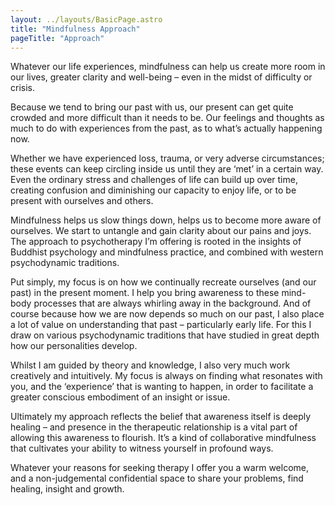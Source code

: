 ```yaml
---
layout: ../layouts/BasicPage.astro
title: "Mindfulness Approach"
pageTitle: "Approach"
---
```


Whatever our life experiences, mindfulness can help us create more room in our lives, greater clarity and well-being – even in the midst of difficulty or crisis.

Because we tend to bring our past with us, our present can get quite crowded and more difficult than it needs to be. Our feelings and thoughts as much to do with experiences from the past, as to what’s actually happening now.

Whether we have experienced loss, trauma, or very adverse circumstances; these events can keep circling inside us until they are ‘met’ in a certain way. Even the ordinary stress and challenges of life can build up over time, creating confusion and diminishing our capacity to enjoy life, or to be present with ourselves and others.

Mindfulness helps us slow things down, helps us to become more aware of ourselves. We start to untangle and gain clarity about our pains and joys. The approach to psychotherapy I’m offering is rooted in the insights of Buddhist psychology and mindfulness practice, and combined with western psychodynamic traditions.

Put simply, my focus is on how we continually recreate ourselves (and our past) in the present moment. I help you bring awareness to these mind-body processes that are always whirling away in the background. And of course because how we are now depends so much on our past, I also place a lot of value on understanding that past – particularly early life. For this I draw on various psychodynamic traditions that have studied in great depth how our personalities develop.

Whilst I am guided by theory and knowledge, I also very much work creatively and intuitively. My focus is always on finding what resonates with you, and the ‘experience’ that is wanting to happen, in order to facilitate a greater conscious embodiment of an insight or issue.

Ultimately my approach reflects the belief that awareness itself is deeply healing – and presence in the therapeutic relationship is a vital part of allowing this awareness to flourish. It’s a kind of collaborative mindfulness that cultivates your ability to witness yourself in profound ways.

Whatever your reasons for seeking therapy I offer you a warm welcome, and a non-judgemental confidential space to share your problems, find healing, insight and growth.
